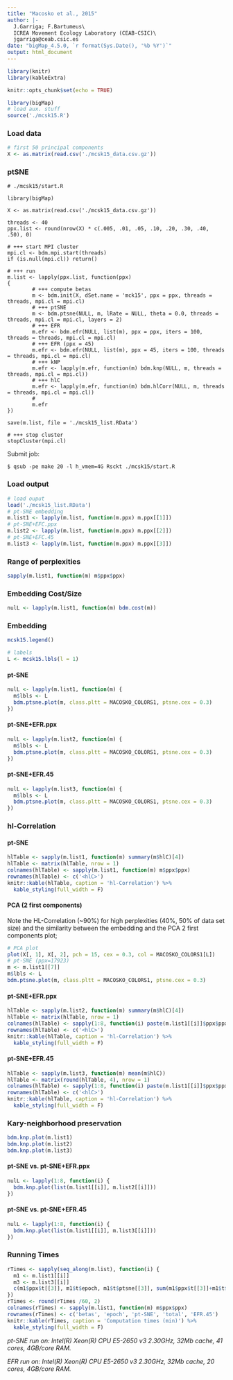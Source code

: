 ```yaml
---
title: "Macosko et al., 2015"
author: |-
  J.Garriga; F.Bartumeus\
  ICREA Movement Ecology Laboratory (CEAB-CSIC)\
  jgarriga@ceab.csic.es
date: "bigMap_4.5.0, `r format(Sys.Date(), '%b %Y')`"
output: html_document
---
```


```r
library(knitr)
library(kableExtra)
```
```r
knitr::opts_chunk$set(echo = TRUE)
```

```r
library(bigMap)
# load aux. stuff
source('./mcsk15.R')
```

### Load data

```r
# first 50 principal components
X <- as.matrix(read.csv('./mcsk15_data.csv.gz'))
```

### ptSNE

```
# ./mcsk15/start.R

library(bigMap)

X <- as.matrix(read.csv('./mcsk15_data.csv.gz'))

threads <- 40
ppx.list <- round(nrow(X) * c(.005, .01, .05, .10, .20, .30, .40, .50), 0)

# +++ start MPI cluster
mpi.cl <- bdm.mpi.start(threads)
if (is.null(mpi.cl)) return()

# +++ run
m.list <- lapply(ppx.list, function(ppx)
{
        # +++ compute betas
        m <- bdm.init(X, dSet.name = 'mck15', ppx = ppx, threads = threads, mpi.cl = mpi.cl)
        # +++ ptSNE
        m <- bdm.ptsne(NULL, m, lRate = NULL, theta = 0.0, threads = threads, mpi.cl = mpi.cl, layers = 2)
        # +++ EFR
        m.efr <- bdm.efr(NULL, list(m), ppx = ppx, iters = 100, threads = threads, mpi.cl = mpi.cl)
        # +++ EFR (ppx = 45)
        m.efr <- bdm.efr(NULL, list(m), ppx = 45, iters = 100, threads = threads, mpi.cl = mpi.cl)
        # +++ kNP
        m.efr <- lapply(m.efr, function(m) bdm.knp(NULL, m, threads = threads, mpi.cl = mpi.cl))
        # +++ hlC
        m.efr <- lapply(m.efr, function(m) bdm.hlCorr(NULL, m, threads = threads, mpi.cl = mpi.cl))
        #
        m.efr
})

save(m.list, file = './mcsk15_list.RData')

# +++ stop cluster
stopCluster(mpi.cl)

```

Submit job:

```
$ qsub -pe make 20 -l h_vmem=4G Rsckt ./mcsk15/start.R
```

### Load output

```r
# load ouput
load('./mcsk15_list.RData')
# pt-SNE embedding
m.list1 <- lapply(m.list, function(m.ppx) m.ppx[[1]])
# pt-SNE+EFC.ppx
m.list2 <- lapply(m.list, function(m.ppx) m.ppx[[2]])
# pt-SNE+EFC.45
m.list3 <- lapply(m.list, function(m.ppx) m.ppx[[3]])
```

### Range of perplexities

```r
sapply(m.list1, function(m) m$ppx$ppx)
```

### Embedding Cost/Size 

```r
nulL <- lapply(m.list1, function(m) bdm.cost(m))
```

### Embedding

```r
mcsk15.legend()
```

```r
# labels
L <- mcsk15.lbls(l = 1)
```

#### pt-SNE

```r
nulL <- lapply(m.list1, function(m) {
  m$lbls <- L
  bdm.ptsne.plot(m, class.pltt = MACOSKO_COLORS1, ptsne.cex = 0.3)
})
```

#### pt-SNE+EFR.ppx

```r
nulL <- lapply(m.list2, function(m) {
  m$lbls <- L
  bdm.ptsne.plot(m, class.pltt = MACOSKO_COLORS1, ptsne.cex = 0.3)
})
```

#### pt-SNE+EFR.45

```r
nulL <- lapply(m.list3, function(m) {
  m$lbls <- L
  bdm.ptsne.plot(m, class.pltt = MACOSKO_COLORS1, ptsne.cex = 0.3)
})
```

<!-- ### Precision maps -->

<!-- #### pt-SNE -->

<!-- ```{r, out.width = '25%', fig.show = 'hold'} -->
<!-- nulL <- lapply(m.list1, function(m) bdm.pMap(m)) -->
<!-- ``` -->

<!-- #### pt-SNE+EFR.ppx -->

<!-- ```{r, out.width = '25%', fig.show = 'hold'} -->
<!-- nulL <- lapply(m.list2, function(m) bdm.pMap(m)) -->
<!-- ``` -->

<!-- #### pt-SNE+EFR.45 -->

<!-- ```{r, out.width = '25%', fig.show = 'hold'} -->
<!-- nulL <- lapply(m.list3, function(m) bdm.pMap(m)) -->
<!-- ``` -->

### hl-Correlation

#### pt-SNE

```r
hlTable <- sapply(m.list1, function(m) summary(m$hlC)[4])
hlTable <- matrix(hlTable, nrow = 1)
colnames(hlTable) <- sapply(m.list1, function(m) m$ppx$ppx)
rownames(hlTable) <- c('<hlC>')
knitr::kable(hlTable, caption = 'hl-Correlation') %>%
  kable_styling(full_width = F)
```

#### PCA (2 first components)

Note the HL-Correlation (~90%) for high perplexities (40%, 50% of data set size) and the similarity between the embedding and the PCA 2 first components plot;

```r
# PCA plot
plot(X[, 1], X[, 2], pch = 15, cex = 0.3, col = MACOSKO_COLORS1[L])
# pt-SNE (ppx=17923)
m <- m.list1[[7]]
m$lbls <- L
bdm.ptsne.plot(m, class.pltt = MACOSKO_COLORS1, ptsne.cex = 0.3)
```

#### pt-SNE+EFR.ppx

```r
hlTable <- sapply(m.list2, function(m) summary(m$hlC)[4])
hlTable <- matrix(hlTable, nrow = 1)
colnames(hlTable) <- sapply(1:8, function(i) paste(m.list1[[i]]$ppx$ppx, '+', m.list2[[i]]$ppx$ppx))
rownames(hlTable) <- c('<hlC>')
knitr::kable(hlTable, caption = 'hl-Correlation') %>%
  kable_styling(full_width = F)
```

#### pt-SNE+EFR.45

```r
hlTable <- sapply(m.list3, function(m) mean(m$hlC))
hlTable <- matrix(round(hlTable, 4), nrow = 1)
colnames(hlTable) <- sapply(1:8, function(i) paste(m.list1[[i]]$ppx$ppx, '+', m.list3[[i]]$ppx$ppx))
rownames(hlTable) <- c('<hlC>')
knitr::kable(hlTable, caption = 'hl-Correlation') %>%
  kable_styling(full_width = F)
```

### Kary-neighborhood preservation

```r
bdm.knp.plot(m.list1)
bdm.knp.plot(m.list2)
bdm.knp.plot(m.list3)
```

#### pt-SNE vs. pt-SNE+EFR.ppx

```r
nulL <- lapply(1:8, function(i) {
  bdm.knp.plot(list(m.list1[[i]], m.list2[[i]]))
})
```

#### pt-SNE vs. pt-SNE+EFR.45

```r
nulL <- lapply(1:8, function(i) {
  bdm.knp.plot(list(m.list1[[i]], m.list3[[i]]))
})
```

### Running Times

```r
rTimes <- sapply(seq_along(m.list), function(i) {
  m1 <- m.list1[[i]]
  m3 <- m.list3[[i]]
  c(m1$ppx$t[[3]], m1$t$epoch, m1$t$ptsne[[3]], sum(m1$ppx$t[[3]]+m1$t$ptsne[[3]]), m3$t$efr[[3]])
})
rTimes <- round(rTimes /60, 2)
colnames(rTimes) <- sapply(m.list1, function(m) m$ppx$ppx)
rownames(rTimes) <- c('betas', 'epoch', 'pt-SNE', 'total', 'EFR.45')
knitr::kable(rTimes, caption = 'Computation times (min)') %>%
  kable_styling(full_width = F)
```

*pt-SNE run on: Intel(R) Xeon(R) CPU E5-2650 v3 2.30GHz, 32Mb cache, 41 cores, 4GB/core RAM.*

*EFR run on: Intel(R) Xeon(R) CPU E5-2650 v3 2.30GHz, 32Mb cache, 20 cores, 4GB/core RAM.*
